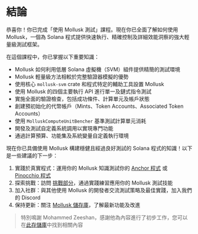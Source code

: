 
# 結論

恭喜你！你已完成「使用 Mollusk 測試」課程。現在你已全面了解如何使用 Mollusk，一個為 Solana 程式提供快速執行、精確控制及詳細效能洞察的強大輕量級測試框架。

<ArticleSection name="你所學到的內容" id="what-you-learned" level="h2" />

在這個課程中，你已掌握以下重要知識：
- Mollusk 如何利用低層 Solana 虛擬機（SVM）組件提供精簡的測試環境
- Mollusk 輕量級方法相較於完整驗證器模擬的優勢
- 使用核心 `mollusk-svm` crate 和程式特定的輔助工具設置 Mollusk
- 使用 Mollusk 的四個主要執行 API 進行單一及鏈式指令測試
- 實施全面的驗證檢查，包括成功條件、計算單元及帳戶狀態
- 創建預初始化的代幣帳戶（Mints、Token Accounts、Associated Token Accounts）
- 使用 `MolluskComputeUnitBencher` 基準測試計算單元消耗
- 開發及測試自定義系統調用以實現專門功能
- 通過計算預算、功能集及系統變量自定義執行環境

<ArticleSection name="下一步" id="next-steps" level="h2" />

現在你已具備使用 Mollusk 構建穩健且經過良好測試的 Solana 程式的知識！以下是一些建議的下一步：
1. 實踐於真實程式：運用你的 Mollusk 知識測試你的 [Anchor 程式](/zh-HK/courses/anchor-for-dummies/testing-your-program#mollusk-tests) 或 [Pinocchio 程式](/zh-HK/courses/introduction-to-pinocchio/testing-your-program#mollusk-tests)
2. 探索挑戰：訪問 [挑戰部分](/zh-HK/challenges)，通過實踐練習應用你的 Mollusk 測試技能
3. 加入社群：與其他使用 Mollusk 的開發者交流測試策略及最佳實踐，加入我們的 Discord
4. 保持更新：關注 [Mollusk 儲存庫](https://github.com/anza-xyz/mollusk)，了解最新功能及改進

> 特別鳴謝 Mohammed Zeeshan，感謝他為內容進行了初步工作，您可以在[此存儲庫](https://github.com/alizeeshan1234/mollusk_testing)中找到相關內容